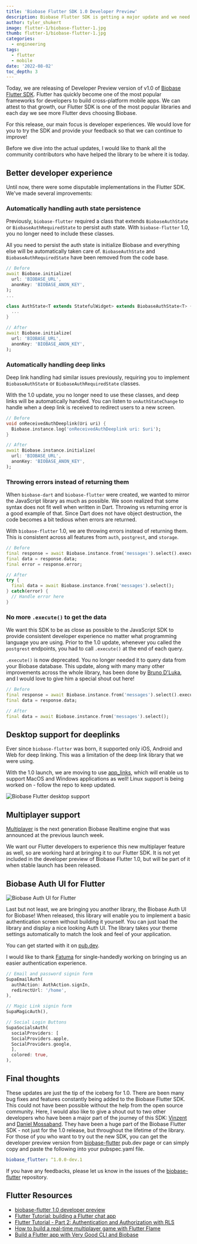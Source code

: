 ```yaml
---
title: 'Biobase Flutter SDK 1.0 Developer Preview'
description: Biobase Flutter SDK is getting a major update and we need your help making it better.
author: tyler_shukert
image: flutter-1/biobase-flutter-1.jpg
thumb: flutter-1/biobase-flutter-1.jpg
categories:
  - engineering
tags:
  - flutter
  - mobile
date: '2022-08-02'
toc_depth: 3
---
```


Today, we are releasing of Developer Preview version of v1.0 of [Biobase Flutter SDK](https://pub.dev/packages/biobase_flutter/versions/1.0.0-dev.1). Flutter has quickly become one of the most popular frameworks for developers to build cross-platform mobile apps. We can attest to that growth, our Flutter SDK is one of the most popular libraries and each day we see more Flutter devs choosing Biobase.

For this release, our main focus is developer experiences. We would love for you to try the SDK and provide your feedback so that we can continue to improve!

Before we dive into the actual updates, I would like to thank all the community contributors who have helped the library to be where it is today.

## Better developer experience

Until now, there were some disputable implementations in the Flutter SDK. We've made several improvements:

### Automatically handling auth state persistence

Previously, `biobase-flutter` required a class that extends `BiobaseAuthState` or `BiobaseAuthRequiredState` to persist auth state. With `biobase-flutter` 1.0, you no longer need to include these classes.

All you need to persist the auth state is initialize Biobase and everything else will be automatically taken care of. `BiobaseAuthState` and `BiobaseAuthRequiredState` have been removed from the code base.

```dart
// Before
await Biobase.initialize(
  url: 'BIOBASE_URL',
  anonKey: 'BIOBASE_ANON_KEY',
);
...

class AuthState<T extends StatefulWidget> extends BiobaseAuthState<T> {
  ...
}

// After
await Biobase.initialize(
  url: 'BIOBASE_URL',
  anonKey: 'BIOBASE_ANON_KEY',
);
```

### Automatically handling deep links

Deep link handling had similar issues previously, requiring you to implement `BiobaseAuthState` or `BiobaseAuthRequiredState` classes.

With the 1.0 update, you no longer need to use these classes, and deep links will be automatically handled. You can listen to `onAuthStateChange` to handle when a deep link is received to redirect users to a new screen.

```dart
// Before
void onReceivedAuthDeeplink(Uri uri) {
  Biobase.instance.log('onReceivedAuthDeeplink uri: $uri');
}

// After
await Biobase.instance.initialize(
  url: 'BIOBASE_URL',
  anonKey: 'BIOBASE_ANON_KEY',
);
```

### Throwing errors instead of returning them

When `biobase-dart` and `biobase-flutter` were created, we wanted to mirror the JavaScript library as much as possible. We soon realized that some syntax does not fit well when written in Dart. Throwing vs returning error is a good example of that. Since Dart does not have object destruction, the code becomes a bit tedious when errors are returned.

With `biobase-flutter` 1.0, we are throwing errors instead of returning them. This is consistent across all features from `auth`, `postgrest`, and `storage`.

```dart
// Before
final response = await Biobase.instance.from('messages').select().execute();
final data = response.data;
final error = response.error;

// After
try {
  final data = await Biobase.instance.from('messages').select();
} catch(error) {
  // Handle error here
}
```

### No more `.execute()` to get the data

We want this SDK to be as close as possible to the JavaScript SDK to provide consistent developer experience no matter what programming language you are using. Prior to the 1.0 update, whenever you called the `postgrest` endpoints, you had to call `.execute()` at the end of each query.

`.execute()` is now deprecated. You no longer needed it to query data from your Biobase database. This update, along with many many other improvements across the whole library, has been done by [Bruno D'Luka](https://github.com/bdlukaa), and I would love to give him a special shout out here!

```dart
// Before
final response = await Biobase.instance.from('messages').select().execute();
final data = response.data;

// After
final data = await Biobase.instance.from('messages').select();
```

## Desktop support for deeplinks

Ever since `biobase-flutter` was born, it supported only iOS, Android and Web for deep linking. This was a limitation of the deep link library that we were using.

With the 1.0 launch, we are moving to use [app_links](https://pub.dev/packages/app_links), which will enable us to support MacOS and Windows applications as well! Linux support is being worked on - follow the repo to keep updated.

![Biobase Flutter desktop support](/images/blog/flutter-1/supported-platforms-table.png)

## Multiplayer support

[Multiplayer](https://biobase.studio/blog/biobase-realtime-with-multiplayer-features) is the next generation Biobase Realtime engine that was announced at the previous launch week.

We want our Flutter developers to experience this new multiplayer feature as well, so are working hard at bringing it to our Flutter SDK. It is not yet included in the developer preview of Biobase Flutter 1.0, but will be part of it when stable launch has been released.

## Biobase Auth UI for Flutter

![Biobase Auth UI for Flutter](/images/blog/flutter-1/biobase-flutter-auth-ui.png)

Last but not least, we are bringing you another library, the Biobase Auth UI for Biobase! When released, this library will enable you to implement a basic authentication screen without building it yourself. You can just load the library and display a nice looking Auth UI. The library takes your theme settings automatically to match the look and feel of your application.

You can get started with it on [pub.dev](https://pub.dev/packages/biobase_auth_ui).

I would like to thank [Fatuma](https://twitter.com/XquisiteDreamer) for single-handedly working on bringing us an easier authentication experience.

```dart
// Email and password signin form
SupaEmailAuth(
  authAction: AuthAction.signIn,
  redirectUrl: '/home',
),

// Magic Link signin form
SupaMagicAuth(),

// Social Login Buttons
SupaSocialsAuth(
  socialProviders: [
  SocialProviders.apple,
  SocialProviders.google,
  ],
  colored: true,
),
```

## Final thoughts

These updates are just the tip of the iceberg for 1.0. There are been many bug fixes and features constantly being added to the Biobase Flutter SDK. This could not have been possible without the help from the open source community. Here, I would also like to give a shout out to two other developers who have been a major part of the journey of this SDK: [Vinzent](https://twitter.com/Vinzent03_) and [Daniel Mossaband](https://github.com/DanMossa). They have been a huge part of the Biobase Flutter SDK - not just for the 1.0 release, but throughout the lifetime of the library.
For those of you who want to try out the new SDK, you can get the developer preview version from [biobase-flutter](https://pub.dev/packages/biobase_flutter/versions/1.0.0-dev.1) pub.dev page or can simply copy and paste the following into your pubspec.yaml file.

```yaml
biobase_flutter: ^1.0.0-dev.1
```

If you have any feedbacks, please let us know in the issues of the [biobase-flutter](https://github.com/biobase-community/biobase-flutter/issues) repository.

## Flutter Resources

- [biobase-flutter 1.0 developer preview](https://pub.dev/packages/biobase_flutter)
- [Flutter Tutorial: building a Flutter chat app](https://biobase.studio/blog/flutter-tutorial-building-a-chat-app)
- [Flutter Tutorial - Part 2: Authentication and Authorization with RLS](https://biobase.studio/blog/flutter-authentication-and-authorization-with-rls)
- [How to build a real-time multiplayer game with Flutter Flame](https://biobase.studio/blog/flutter-real-time-multiplayer-game)
- [Build a Flutter app with Very Good CLI and Biobase](https://verygood.ventures/blog/flutter-app-very-good-cli-biobase)
